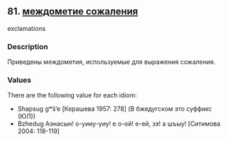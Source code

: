 ## 81. <a href =  'https://agricolamz.github.io/The_Circassian_Isoglosses_Database/81.html' target='_blank'>междометие сожаления</a>
exclamations

### Description

Приведены междометия, используемые для выражения сожаления.

### Values
There are the following value for each idiom:

* Shapsug  gʷš'e [Керашева 1957: 278] (В бжедугском это суффикс (ЮЛ))
* Bzhedug  Аэнасын! о-уииу-уиу! е о-ой! е-ей, зэ! а шъыу! [Ситимова 2004: 118-119] 

